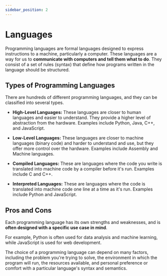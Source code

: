 ```yaml
---
sidebar_position: 2
---
```



# Languages

Programming languages are formal languages designed to express instructions to a machine, particularly a computer. These languages are a way for us to **communicate with computers and tell them what to do**. They consist of a set of rules (syntax) that define how programs written in the language should be structured.


## Types of Programming Languages

There are hundreds of different programming languages, and they can be classified into several types.

- **High-Level Languages:** These languages are closer to human languages and easier to understand. They provide a higher level of abstraction from the hardware. Examples include Python, Java, C++, and JavaScript.

- **Low-Level Languages:** These languages are closer to machine languages (binary code) and harder to understand and use, but they offer more control over the hardware. Examples include Assembly and Machine languages.

- **Compiled Languages:** These are languages where the code you write is translated into machine code by a compiler before it's run. Examples include C and C++.

- **Interpreted Languages:**  These are languages where the code is translated into machine code one line at a time as it's run. Examples include Python and JavaScript.


## Pros and Cons

Each programming language has its own strengths and weaknesses, and is **often designed with a specific use case in mind**.

For example, Python is often used for data analysis and machine learning, while JavaScript is used for web development.

The choice of a programming language can depend on many factors, including the problem you're trying to solve, the environment in which the program will run, the resources available, and personal preference or comfort with a particular language's syntax and semantics.

<DocCardList />